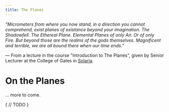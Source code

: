 ```yaml
---
title: The Planes
---
```


_"Micrometers from where you now stand, in a direction you cannot comprehend, exist planes of existance beyond your imagination. The Shadowfell. The Ethereal Plane. Elemental Planes of only Air. Or of only Fire. But beyond those are the realms of the gods themselves. Magnificent and terrible, we are all bound there when our time ends."_

&mdash; From a lecture in the course "Introduction to The Planes", given by Senior Lecturer at the College of Gates in [Solaria](/gazetteer/solaria/).

# On the Planes

... more to come.

{
// TODO
}
